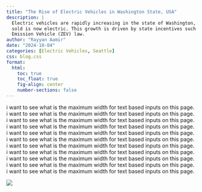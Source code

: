 ```yaml
---
title: "The Rise of Electric Vehicles in Washington State, USA"
description: |
  Electric vehicles are rapidly increasing in the state of Washington, where one in six new cars
  sold is now electric. This growth is driven by state incentives such as rebates and a new Zero
  Emission Vehicle (ZEV) law.
author: "Rayyan Aamir"
date: "2024-10-04"
categories: [Electric Vehicles, Seattle]
css: blog.css
format:
  html:
    toc: true
    toc_float: true
    fig-align: center
    number-sections: false
---
```


i want to see what is the maximum width for text based inputs on this page. i want to see what is the maximum width for text based inputs on this page. i want to see what is the maximum width for text based inputs on this page. i want to see what is the maximum width for text based inputs on this page. i want to see what is the maximum width for text based inputs on this page. i want to see what is the maximum width for text based inputs on this page. i want to see what is the maximum width for text based inputs on this page. i want to see what is the maximum width for text based inputs on this page. i want to see what is the maximum width for text based inputs on this page. i want to see what is the maximum width for text based inputs on this page. i want to see what is the maximum width for text based inputs on this page. 


![](../../images/ev.jpg)


